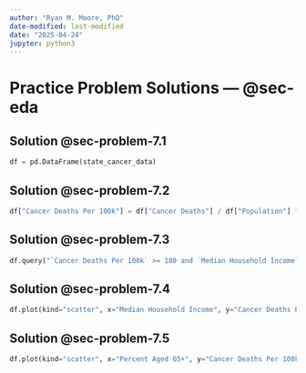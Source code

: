 ```yaml
---
author: "Ryan M. Moore, PhD"
date-modified: last-modified
date: "2025-04-24"
jupyter: python3
---
```


# Practice Problem Solutions — @sec-eda

## Solution @sec-problem-7.1

```python
df = pd.DataFrame(state_cancer_data)
```

## Solution @sec-problem-7.2

```python
df["Cancer Deaths Per 100k"] = df["Cancer Deaths"] / df["Population"] * 100_000
```

## Solution @sec-problem-7.3

```python
df.query("`Cancer Deaths Per 100k` >= 180 and `Median Household Income` < 68_500")
```

## Solution @sec-problem-7.4

```python
df.plot(kind="scatter", x="Median Household Income", y="Cancer Deaths Per 100k")
```

## Solution @sec-problem-7.5

```python
df.plot(kind="scatter", x="Percent Aged 65+", y="Cancer Deaths Per 100k")
```

